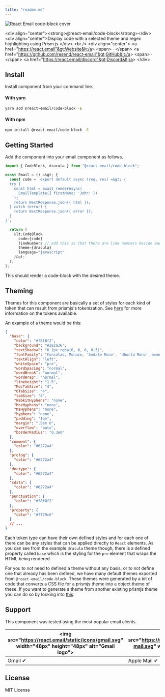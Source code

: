 ```yaml
---
title: "readme.md"
---
```


![React Email code-block cover](https://react.email/static/covers/code-block.png)

&lt;div align="center"&gt;&lt;strong&gt;@react-email/code-block&lt;/strong&gt;&lt;/div&gt;
&lt;div align="center"&gt;Display code with a selected theme and regex highlighting using Prism.js.&lt;/div&gt;
&lt;br /&gt;
&lt;div align="center"&gt;
&lt;a href="https://react.email"&gt;Website&lt;/a&gt; 
&lt;span&gt; · &lt;/span&gt;
&lt;a href="https://github.com/resend/react-email"&gt;GitHub&lt;/a&gt; 
&lt;span&gt; · &lt;/span&gt;
&lt;a href="https://react.email/discord"&gt;Discord&lt;/a&gt;
&lt;/div&gt;

## Install

Install component from your command line.

#### With yarn

```sh
yarn add @react-email/code-block -E
```

#### With npm

```sh
npm install @react-email/code-block -E
```

## Getting Started

Add the component into your email component as follows.

```jsx
import { CodeBlock, dracula } from "@react-email/code-block";

const Email = () =&gt; {
  const code = `export default async (req, res) =&gt; {
  try {
    const html = await renderAsync(
      EmailTemplate({ firstName: 'John' })
    );
    return NextResponse.json({ html });
  } catch (error) {
    return NextResponse.json({ error });
  }
}`;

  return (
    &lt;CodeBlock
      code={code}
      lineNumbers // add this so that there are line numbers beside each code line
      theme={dracula}
      language="javascript"
    /&gt;
  );
};
```

This should render a code-block with the desired theme.

## Theming

Themes for this component are basically a set of styles for each kind of token that can result from prismjs's tokenization. See [here](https://prismjs.com/tokens.html) for more information on the tokens available.

An example of a theme would be this:

```json
{
  "base": {
    "color": "#f8f8f2",
    "background": "#282a36",
    "textShadow": "0 1px rgba(0, 0, 0, 0.3)",
    "fontFamily": "Consolas, Monaco, 'Andale Mono', 'Ubuntu Mono', monospace",
    "textAlign": "left",
    "whiteSpace": "pre",
    "wordSpacing": "normal",
    "wordBreak": "normal",
    "wordWrap": "normal",
    "lineHeight": "1.5",
    "MozTabSize": "4",
    "OTabSize": "4",
    "tabSize": "4",
    "WebkitHyphens": "none",
    "MozHyphens": "none",
    "MsHyphens": "none",
    "hyphens": "none",
    "padding": "1em",
    "margin": ".5em 0",
    "overflow": "auto",
    "borderRadius": "0.3em"
  },
  "comment": {
    "color": "#6272a4"
  },
  "prolog": {
    "color": "#6272a4"
  },
  "doctype": {
    "color": "#6272a4"
  },
  "cdata": {
    "color": "#6272a4"
  },
  "punctuation": {
    "color": "#f8f8f2"
  },
  "property": {
    "color": "#ff79c6"
  }
  // ...
}
```

Each token type can have their own defined styles and for each one of there can be any styles that can be applied directly to `React` elements.
As you can see from the example `dracula` theme though, there is a defined property called `base` which is the styling for the `pre` element that wraps the HTML being rendered.

For you to not need to defined a theme without any basis, or to not define one that already has been defined, we have many default themes exported from `@react-email/code-block`.
These themes were generated by a bit of code that converts a CSS file for a prismjs theme into a object theme of these.
If you want to generate a theme from another existing prismjs theme you can do so by looking into [this](https://github.com/gabrielmfern/from-prismjs-to-react-email-code-block-theme).

## Support

This component was tested using the most popular email clients.

| &lt;img src="https://react.email/static/icons/gmail.svg" width="48px" height="48px" alt="Gmail logo"&gt; | &lt;img src="https://react.email/static/icons/apple-mail.svg" width="48px" height="48px" alt="Apple Mail"&gt; | &lt;img src="https://react.email/static/icons/outlook.svg" width="48px" height="48px" alt="Outlook logo"&gt; | &lt;img src="https://react.email/static/icons/yahoo-mail.svg" width="48px" height="48px" alt="Yahoo! Mail logo"&gt; | &lt;img src="https://react.email/static/icons/hey.svg" width="48px" height="48px" alt="HEY logo"&gt; | &lt;img src="https://react.email/static/icons/superhuman.svg" width="48px" height="48px" alt="Superhuman logo"&gt; |
| -------------------------------------------------------------------------------------------------- | ------------------------------------------------------------------------------------------------------- | ------------------------------------------------------------------------------------------------------ | ------------------------------------------------------------------------------------------------------------- | ---------------------------------------------------------------------------------------------- | ------------------------------------------------------------------------------------------------------------ |
| Gmail ✔                                                                                           | Apple Mail ✔                                                                                           | Outlook ✔                                                                                             | Yahoo! Mail ✔                                                                                                | HEY ✔                                                                                         | Superhuman ✔                                                                                                |

## License

MIT License

